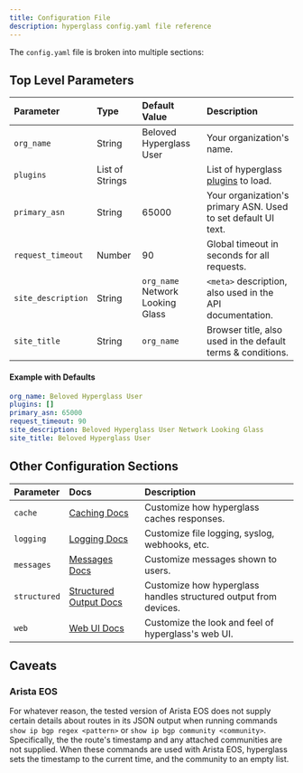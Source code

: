 ```yaml
---
title: Configuration File
description: hyperglass config.yaml file reference
---
```


The `config.yaml` file is broken into multiple sections:

## Top Level Parameters

| Parameter          | Type            | Default Value                    | Description                                                   |
| :----------------- | :-------------- | :------------------------------- | :------------------------------------------------------------ |
| `org_name`         | String          | Beloved Hyperglass User          | Your organization's name.                                     |
| `plugins`          | List of Strings |                                  | List of hyperglass [plugins](/plugins) to load.               |
| `primary_asn`      | String          | 65000                            | Your organization's primary ASN. Used to set default UI text. |
| `request_timeout`  | Number          | 90                               | Global timeout in seconds for all requests.                   |
| `site_description` | String          | `org_name` Network Looking Glass | `<meta>` description, also used in the API documentation.     |
| `site_title`       | String          | `org_name`                       | Browser title, also used in the default terms & conditions.   |

#### Example with Defaults

```yaml filename="config.yaml"
org_name: Beloved Hyperglass User
plugins: []
primary_asn: 65000
request_timeout: 90
site_description: Beloved Hyperglass User Network Looking Glass
site_title: Beloved Hyperglass User
```

## Other Configuration Sections

| Parameter    | Docs                                                                   | Description                                                      |
| :----------- | :--------------------------------------------------------------------- | :--------------------------------------------------------------- |
| `cache`      | [Caching Docs](/configuration/config/caching.mdx)                      | Customize how hyperglass caches responses.                       |
| `logging`    | [Logging Docs](/configuration/config/logging.mdx)                      | Customize file logging, syslog, webhooks, etc.                   |
| `messages`   | [Messages Docs](/configuration/config/messages.mdx)                    | Customize messages shown to users.                               |
| `structured` | [Structured Output Docs](/configuration/config/structured-ouptput.mdx) | Customize how hyperglass handles structured output from devices. |
| `web`        | [Web UI Docs](/configuration/config/web-ui.mdx)                        | Customize the look and feel of hyperglass's web UI.              |

## Caveats

### Arista EOS

For whatever reason, the tested version of Arista EOS does not supply certain details about routes in its JSON output when running commands `show ip bgp regex <pattern>` or `show ip bgp community <community>`. Specifically, the the route's timestamp and any attached communities are not supplied. When these commands are used with Arista EOS, hyperglass sets the timestamp to the current time, and the community to an empty list.
